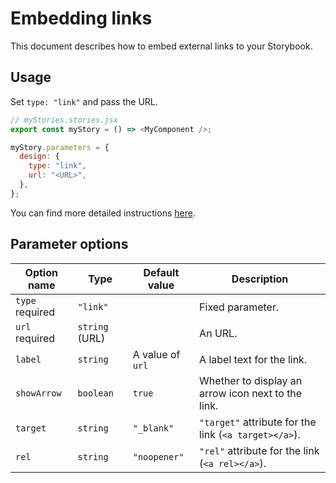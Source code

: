 
<Meta title="Docs/Link/README" />

# Embedding links

<Subtitle>
  This document describes how to embed external links to your Storybook.
</Subtitle>

## Usage

Set `type: "link"` and pass the URL.

```js
// myStories.stories.jsx
export const myStory = () => <MyComponent />;

myStory.parameters = {
  design: {
    type: "link",
    url: "<URL>",
  },
};
```

You can find more detailed instructions [here](/?path=/docs/docs-link-examples--embed-link).

## Parameter options

| Option name                                      | Type           | Default value    | Description                                           |
| ------------------------------------------------ | -------------- | ---------------- | ----------------------------------------------------- |
| `type` <Badge status="positive">required</Badge> | `"link"`       |                  | Fixed parameter.                                      |
| `url` <Badge status="positive">required</Badge>  | `string` (URL) |                  | An URL.                                               |
| `label`                                          | `string`       | A value of `url` | A label text for the link.                            |
| `showArrow`                                      | `boolean`      | `true`           | Whether to display an arrow icon next to the link.    |
| `target`                                         | `string`       | `"_blank"`       | `"target"` attribute for the link (`<a target></a>`). |
| `rel`                                            | `string`       | `"noopener"`     | `"rel"` attribute for the link (`<a rel></a>`).       |

